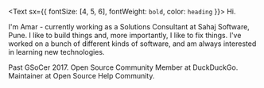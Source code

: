 <Text sx={{ fontSize: [4, 5, 6], fontWeight: `bold`, color: `heading` }}>
    Hi.
</Text>

I'm Amar - currently working as a Solutions Consultant at Sahaj Software, Pune. I like to build things and, more importantly, I like to fix things. I've worked on a bunch of different kinds of software, and am always interested in learning new technologies.

Past GSoCer 2017. Open Source Community Member at DuckDuckGo. Maintainer at Open Source Help Community.
